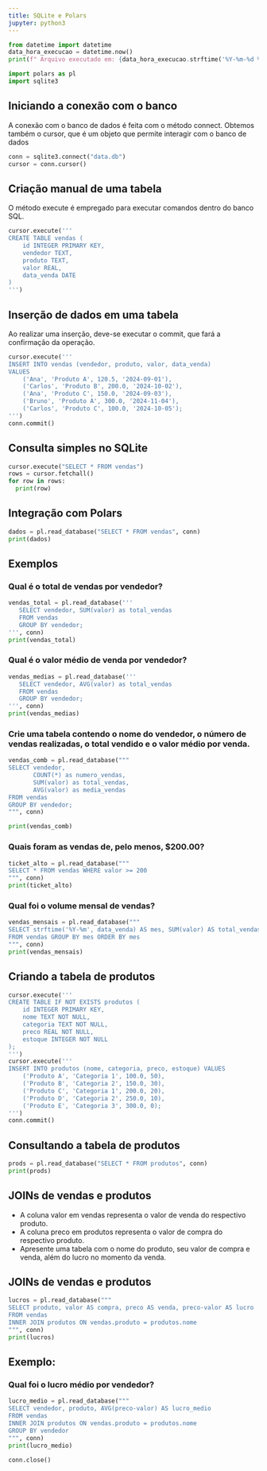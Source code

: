 ```yaml
---
title: SQLite e Polars
jupyter: python3
---
```




```python
from datetime import datetime
data_hora_execucao = datetime.now()
print(f" Arquivo executado em: {data_hora_execucao.strftime('%Y-%m-%d %H:%M:%S')}")
```

```python
import polars as pl
import sqlite3
```

## Iniciando a conexão com o banco
A conexão com o banco de dados é feita com o método connect.
Obtemos também o cursor, que é um objeto que permite interagir com o banco de dados

```python
conn = sqlite3.connect("data.db")
cursor = conn.cursor()
```

## Criação manual de uma tabela
O método execute é empregado para executar comandos dentro do banco SQL.

```python
cursor.execute('''
CREATE TABLE vendas (
    id INTEGER PRIMARY KEY,
    vendedor TEXT,
    produto TEXT,
    valor REAL,
    data_venda DATE
)
''')
```

## Inserção de dados em uma tabela
Ao realizar uma inserção, deve-se executar o commit, que fará a confirmação da operação.

```python
cursor.execute('''
INSERT INTO vendas (vendedor, produto, valor, data_venda)
VALUES
    ('Ana', 'Produto A', 120.5, '2024-09-01'),
    ('Carlos', 'Produto B', 200.0, '2024-10-02'),
    ('Ana', 'Produto C', 150.0, '2024-09-03'),
    ('Bruno', 'Produto A', 300.0, '2024-11-04'),
    ('Carlos', 'Produto C', 100.0, '2024-10-05');
''')
conn.commit()
```

## Consulta simples no SQLite

```python
cursor.execute("SELECT * FROM vendas")
rows = cursor.fetchall()
for row in rows:
  print(row)
```

## Integração com Polars

```python
dados = pl.read_database("SELECT * FROM vendas", conn)
print(dados)
```

## Exemplos
### Qual é o total de vendas por vendedor?

```python
vendas_total = pl.read_database('''
   SELECT vendedor, SUM(valor) as total_vendas
   FROM vendas
   GROUP BY vendedor;
''', conn)
print(vendas_total)
```

### Qual é o valor médio de venda por vendedor?

```python
vendas_medias = pl.read_database('''
   SELECT vendedor, AVG(valor) as total_vendas
   FROM vendas
   GROUP BY vendedor;
''', conn)
print(vendas_medias)
```

### Crie uma tabela contendo o nome do vendedor, o número de vendas realizadas, o total vendido e o valor médio por venda.

```python
vendas_comb = pl.read_database("""
SELECT vendedor, 
       COUNT(*) as numero_vendas,
       SUM(valor) as total_vendas, 
       AVG(valor) as media_vendas
FROM vendas
GROUP BY vendedor;
""", conn)

print(vendas_comb)
```

### Quais foram as vendas de, pelo menos, $200.00?

```python
ticket_alto = pl.read_database("""
SELECT * FROM vendas WHERE valor >= 200
""", conn)
print(ticket_alto)
```

### Qual foi o volume mensal de vendas?

```python
vendas_mensais = pl.read_database("""
SELECT strftime('%Y-%m', data_venda) AS mes, SUM(valor) AS total_vendas
FROM vendas GROUP BY mes ORDER BY mes
""", conn)
print(vendas_mensais)
```

## Criando a tabela de produtos

```python
cursor.execute('''
CREATE TABLE IF NOT EXISTS produtos (
    id INTEGER PRIMARY KEY,
    nome TEXT NOT NULL,
    categoria TEXT NOT NULL,
    preco REAL NOT NULL,
    estoque INTEGER NOT NULL
);
''')
cursor.execute('''
INSERT INTO produtos (nome, categoria, preco, estoque) VALUES
    ('Produto A', 'Categoria 1', 100.0, 50),
    ('Produto B', 'Categoria 2', 150.0, 30),
    ('Produto C', 'Categoria 1', 200.0, 20),
    ('Produto D', 'Categoria 2', 250.0, 10),
    ('Produto E', 'Categoria 3', 300.0, 0);
''')
conn.commit()
```

## Consultando a tabela de produtos

```python
prods = pl.read_database("SELECT * FROM produtos", conn)
print(prods)
```

## JOINs de vendas e produtos
- A coluna valor em vendas representa o valor de venda do respectivo produto.
- A coluna preco em produtos representa o valor de compra do respectivo produto.
- Apresente uma tabela com o nome do produto, seu valor de compra e venda, além do lucro no momento da venda.

## JOINs de vendas e produtos

```python
lucros = pl.read_database("""
SELECT produto, valor AS compra, preco AS venda, preco-valor AS lucro
FROM vendas
INNER JOIN produtos ON vendas.produto = produtos.nome
""", conn)
print(lucros)
```

## Exemplo:
### Qual foi o lucro médio por vendedor?


```python
lucro_medio = pl.read_database("""
SELECT vendedor, produto, AVG(preco-valor) AS lucro_medio
FROM vendas
INNER JOIN produtos ON vendas.produto = produtos.nome
GROUP BY vendedor
""", conn)
print(lucro_medio)
```

```python
conn.close()
```

